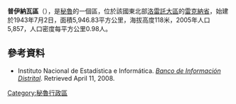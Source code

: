 '''普伊納瓦區'''（{{lang-es|Distrito de Puinahua}}），是[[秘魯|秘魯]]的一個區，位於該國東北部[[洛雷託大區|洛雷託大區]]的[[雷克納省|雷克納省]]，始建於1943年7月2日，面積5,946.83平方公里，海拔高度118米，2005年人口5,857，人口密度每平方公里0.98人。

==參考資料==
*{{es icon}} Instituto Nacional de Estadística e Informática. ''[https://web.archive.org/web/20080423164200/http://desa.inei.gob.pe/mapas/bid/ Banco de Información Distrital]''. Retrieved April 11, 2008.

{{Peru-geo-stub}}
[[Category:秘魯行政區|Category:秘魯行政區]]